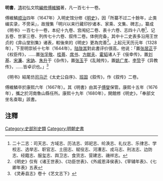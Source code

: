 '''明書'''，[[清|清]]初弘文院[[編修|編修]][[傅維鱗|傅維鱗]]著，凡一百七十一卷。

傅維鱗[[顺治|顺治]]四年（1647年）入明史馆分修《[[明史|明史]]》，因「所纂不过二十餘年，止类编实录，不旁采」，故搜集「明兴以来行藏印抄诸本、家乘、文集、碑志」，纂成《明书》一百七十一卷，本纪十九卷、宫闱纪二卷、表十六卷、志四十八卷<ref>二十二志：司天志、方域志、历法志、郊祀志、纶涣志、礼仪志、乐律志、学校志、选举志、职官志、土田志、赋役志、河漕志、戎马志、刑法志、边防志、经籍志、服玺志、舆卫志、食货志、营建志、禨祥志。</ref>、记五卷、世家三卷、列传七十六卷、叙传二卷。体例完备，其中十二史表多沿用王世贞的《弇山堂别集》诸表，較後來的《明史》更為完善<ref>《明史》仅有《诸王世表》、《功臣世表》、《外戚恩泽侯表》、《宰辅年表》、《七卿年表》五表</ref>。上起元天历元年（1328年），下至明崇祯十七年（1644年）。[[陆陇其|陆陇其]]對此書评价很高，他说：「置[[张居正|张居正]]于《权臣传》，……置[[张孚敬|张孚敬]]、[[桂蕚|桂蕚]]、[[席书|席书]]、[[方献夫|方献夫]]、[[霍韬|霍韬]]诸人于《佞幸传》，置[[刘基|刘基]]、[[宋濂|宋濂]]、[[宋訥|宋訥]]、[[朱升|朱升]]于《杂传》，置[[张玉|张玉]]于《乱贼传》，置[[姚广孝|姚广孝]]、[[李贽|李贽]]于《异教传》，……皆卓识也。」<ref>《灵寿县志》卷十《艺文志下》</ref>

《明书》結尾仿[[司马迁|司马迁]]《太史公自序》、[[班固|班固]]《叙传》，作《叙传》二卷。

傅維鱗卒於康熙六年（1667年）。其《明書》由其子[[傅燮|傅燮]]保管。康熙十五年（1676年），攜之於河南魯山縣任所。康熙十九年（1680年），開館修《明史》，「奉部文坐名查取」該書。

==注釋==
<div class="references-small">
<references />
</div>


{{Historical-book-stub}}
[[Category:史部別史類|Category:史部別史類]]
[[Category:明朝史書|Category:明朝史書]]